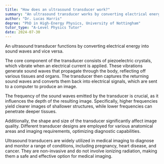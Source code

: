 ```yaml
---
title: "How does an ultrasound transducer work?"
summary: "An ultrasound transducer works by converting electrical energy into sound waves and vice versa."
author: "Dr. Lucas Harris"
degree: "PhD in High-Energy Physics, University of Nottingham"
tutor_type: "A-Level Physics Tutor"
date: 2024-07-30
---
```


An ultrasound transducer functions by converting electrical energy into sound waves and vice versa.

The core component of the transducer consists of piezoelectric crystals, which vibrate when an electrical current is applied. These vibrations generate sound waves that propagate through the body, reflecting off various tissues and organs. The transducer then captures the returning sound waves and converts them back into electrical signals, which are sent to a computer to produce an image.

The frequency of the sound waves emitted by the transducer is crucial, as it influences the depth of the resulting image. Specifically, higher frequencies yield clearer images of shallower structures, while lower frequencies can penetrate deeper tissues.

Additionally, the shape and size of the transducer significantly affect image quality. Different transducer designs are employed for various anatomical areas and imaging requirements, optimizing diagnostic capabilities.

Ultrasound transducers are widely utilized in medical imaging to diagnose and monitor a range of conditions, including pregnancy, heart disease, and cancer. They are non-invasive and do not involve ionizing radiation, making them a safe and effective option for medical imaging.
    